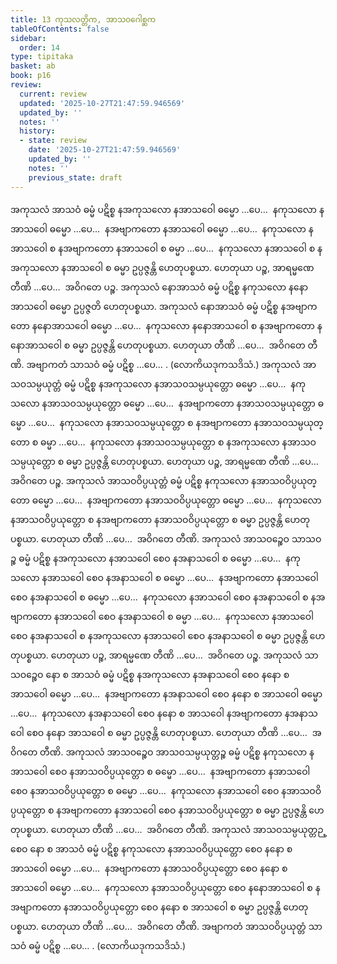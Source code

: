 ```yaml
---
title: 13 ကုသလတ္တိက, အာသဝဂေါစ္ဆက
tableOfContents: false
sidebar:
  order: 14
type: tipitaka
basket: ab
book: p16
review:
  current: review
  updated: '2025-10-27T21:47:59.946569'
  updated_by: ''
  notes: ''
  history:
  - state: review
    date: '2025-10-27T21:47:59.946569'
    updated_by: ''
    notes: ''
    previous_state: draft
---
```



<ReviewStatus review={frontmatter.review} showDetails={true} />

<HypothesisAnnotation frontmatter={frontmatter} />

<DynamicBreadcrumb />

<Division number="24" book="p16" e="ch" v="40" p="254">

<Paragraph number="63" book="p16">
အကုသလံ အာသဝံ ဓမ္မံ ပဋိစ္စ နအကုသလော နအာသဝေါ ဓမ္မော …ပေ…  နကုသလော နအာသဝေါ ဓမ္မော …ပေ…  နအဗျာကတော နအာသဝေါ ဓမ္မော …ပေ…  နကုသလော နအာသဝေါ စ နအဗျာကတော နအာသဝေါ စ ဓမ္မာ …ပေ…  နကုသလော နအာသဝေါ စ နအကုသလော နအာသဝေါ စ ဓမ္မာ ဥပ္ပဇ္ဇန္တိ ဟေတုပစ္စယာ. ဟေတုယာ ပဉ္စ, အာရမ္မဏေ တီဏိ …ပေ…  အဝိဂတေ ပဉ္စ.
</Paragraph>

<Paragraph number="64" book="p16">
အကုသလံ နောအာသဝံ ဓမ္မံ ပဋိစ္စ နကုသလော နနောအာသဝေါ ဓမ္မော ဥပ္ပဇ္ဇတိ ဟေတုပစ္စယာ. အကုသလံ နောအာသဝံ ဓမ္မံ ပဋိစ္စ နအဗျာကတော နနောအာသဝေါ ဓမ္မော …ပေ…  နကုသလော နနောအာသဝေါ စ နအဗျာကတော နနောအာသဝေါ စ ဓမ္မာ ဥပ္ပဇ္ဇန္တိ ဟေတုပစ္စယာ. ဟေတုယာ တီဏိ …ပေ…  အဝိဂတေ တီဏိ.
</Paragraph>

</Division>
<Division number="25" book="p16" e="ch" v="40" p="254">

<Paragraph number="65" book="p16">
အဗျာကတံ သာသဝံ ဓမ္မံ ပဋိစ္စ …ပေ… . (လောကိယဒုကသဒိသံ.)
</Paragraph>

</Division>
<Division number="26" book="p16" e="ch" v="40" p="254">

<Paragraph number="66" book="p16">
အကုသလံ အာသဝသမ္ပယုတ္တံ ဓမ္မံ ပဋိစ္စ နအကုသလော နအာသဝသမ္ပယုတ္တော ဓမ္မော …ပေ…  နကုသလော နအာသဝသမ္ပယုတ္တော ဓမ္မော …ပေ…  နအဗျာကတော နအာသဝသမ္ပယုတ္တော ဓမ္မော …ပေ…  နကုသလော နအာသဝသမ္ပယုတ္တော စ နအဗျာကတော နအာသဝသမ္ပယုတ္တော စ ဓမ္မာ …ပေ…  နကုသလော နအာသဝသမ္ပယုတ္တော စ နအကုသလော နအာသဝသမ္ပယုတ္တော စ ဓမ္မာ ဥပ္ပဇ္ဇန္တိ ဟေတုပစ္စယာ. ဟေတုယာ ပဉ္စ, အာရမ္မဏေ တီဏိ …ပေ…  အဝိဂတေ ပဉ္စ.
</Paragraph>

<Paragraph number="67" book="p16">
အကုသလံ အာသဝဝိပ္ပယုတ္တံ ဓမ္မံ ပဋိစ္စ နကုသလော နအာသဝဝိပ္ပယုတ္တော ဓမ္မော …ပေ…  နအဗျာကတော နအာသဝဝိပ္ပယုတ္တော ဓမ္မော …ပေ…  နကုသလော နအာသဝဝိပ္ပယုတ္တော စ နအဗျာကတော နအာသဝဝိပ္ပယုတ္တော စ ဓမ္မာ ဥပ္ပဇ္ဇန္တိ ဟေတုပစ္စယာ. ဟေတုယာ တီဏိ …ပေ…  အဝိဂတေ တီဏိ.
</Paragraph>

</Division>
<Division number="27" book="p16" e="ch" v="40" p="254">

<Paragraph number="68" book="p16">
အကုသလံ အာသဝဉ္စေဝ သာသဝဉ္စ ဓမ္မံ ပဋိစ္စ နအကုသလော နအာသဝေါ စေဝ နအနာသဝေါ စ ဓမ္မော …ပေ…  နကုသလော နအာသဝေါ စေဝ နအနာသဝေါ စ ဓမ္မော …ပေ…  နအဗျာကတော နအာသဝေါ စေဝ နအနာသဝေါ စ ဓမ္မော …ပေ…  နကုသလော နအာသဝေါ စေဝ နအနာသဝေါ စ နအဗျာကတော နအာသဝေါ စေဝ နအနာသဝေါ စ ဓမ္မာ …ပေ…  နကုသလော နအာသဝေါ စေဝ နအနာသဝေါ စ နအကုသလော နအာသဝေါ စေဝ နအနာသဝေါ စ ဓမ္မာ ဥပ္ပဇ္ဇန္တိ ဟေတုပစ္စယာ. ဟေတုယာ ပဉ္စ, အာရမ္မဏေ တီဏိ …ပေ…  အဝိဂတေ ပဉ္စ.
</Paragraph>

<Paragraph number="69" book="p16">
အကုသလံ သာသဝဉ္စေဝ နော စ အာသဝံ ဓမ္မံ ပဋိစ္စ နအကုသလော နအနာသဝေါ စေဝ နနော စ အာသဝေါ ဓမ္မော …ပေ…  နအဗျာကတော နအနာသဝေါ စေဝ နနော စ အာသဝေါ ဓမ္မော …ပေ…  နကုသလော နအနာသဝေါ စေဝ နနော စ အာသဝေါ နအဗျာကတော နအနာသဝေါ စေဝ နနော အာသဝေါ စ ဓမ္မာ ဥပ္ပဇ္ဇန္တိ ဟေတုပစ္စယာ. ဟေတုယာ တီဏိ …ပေ…  အဝိဂတေ တီဏိ.
</Paragraph>

</Division>
<Division number="28" book="p16" e="ch" v="40" p="255">

<Paragraph number="70" book="p16">
အကုသလံ အာသဝဉ္စေဝ အာသဝသမ္ပယုတ္တဉ္စ ဓမ္မံ ပဋိစ္စ နကုသလော နအာသဝေါ စေဝ နအာသဝဝိပ္ပယုတ္တော စ ဓမ္မော …ပေ…  နအဗျာကတော နအာသဝေါ စေဝ နအာသဝဝိပ္ပယုတ္တော စ ဓမ္မော …ပေ…  နကုသလော နအာသဝေါ စေဝ နအာသဝဝိပ္ပယုတ္တော စ နအဗျာကတော နအာသဝေါ စေဝ နအာသဝဝိပ္ပယုတ္တော စ ဓမ္မာ ဥပ္ပဇ္ဇန္တိ ဟေတုပစ္စယာ. ဟေတုယာ တီဏိ …ပေ…  အဝိဂတေ တီဏိ.
</Paragraph>

<Paragraph number="71" book="p16">
အကုသလံ အာသဝသမ္ပယုတ္တဉ္စေဝ နော စ အာသဝံ ဓမ္မံ ပဋိစ္စ နကုသလော နအာသဝဝိပ္ပယုတ္တော စေဝ နနော စ အာသဝေါ ဓမ္မော …ပေ…  နအဗျာကတော နအာသဝဝိပ္ပယုတ္တော စေဝ နနော စ အာသဝေါ ဓမ္မော …ပေ…  နကုသလော နအာသဝဝိပ္ပယုတ္တော စေဝ နနောအာသဝေါ စ နအဗျာကတော နအာသဝဝိပ္ပယုတ္တော စေဝ နနော စ အာသဝေါ စ ဓမ္မာ ဥပ္ပဇ္ဇန္တိ ဟေတုပစ္စယာ. ဟေတုယာ တီဏိ …ပေ…  အဝိဂတေ တီဏိ.
</Paragraph>

</Division>
<Division number="29" book="p16" e="ch" v="40" p="255">

<Paragraph number="72" book="p16">
အဗျာကတံ အာသဝဝိပ္ပယုတ္တံ သာသဝံ ဓမ္မံ ပဋိစ္စ …ပေ… . (လောကိယဒုကသဒိသံ.)
</Paragraph>
</Division>